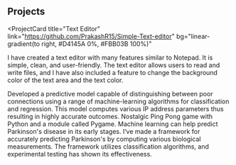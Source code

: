 ## Projects

<ProjectCard
  title="Text Editor"
  link="https://github.com/PrakashR15/Simple-Text-editor"
  bg="linear-gradient(to right, #D4145A 0%, #FBB03B 100%)"
>
  I have created a text editor with many features similar to Notepad. It is simple, clean, and user-friendly.
  The text editor allows users to read and write files, and I have also included a feature to change the
  background color of the text area and the text color.

</ProjectCard>
<ProjectCard
  title="Intrusion Detection System"
  link="https://github.com/PrakashR15/Intrusion-Detection-System"
  bg="linear-gradient(to right, #662D8C 0%, #ED1E79 100%)"
>
  Developed a predictive model capable of distinguishing between poor connections using a range of
  machine-learning algorithms for classification and regression. This model computes various IP address
  parameters thus resulting in highly accurate outcomes.
</ProjectCard>
<ProjectCard
  title="Ping Pong"
  link="https://github.com/PrakashR15/Ping-Pong"
  bg="linear-gradient(to right, #009245 0%, #FCEE21 100%)"
>
  Nostalgic Ping Pong game with Python and a module called Pygame.
</ProjectCard>
<ProjectCard
  title="Parkinson's Disease Predection"
  link="https://github.com/PrakashR15/Parkinson-s-disease-predection"
  bg="linear-gradient(to right, #D585FF 0%, #00FFEE 100%)"
>
  Machine learning can help predict Parkinson's disease in its early stages. I‘ve made a framework for
  accurately predicting Parkinson's by computing various biological measurements. The framework utilizes
  classification algorithms, and experimental testing has shown its effectiveness.

</ProjectCard>
